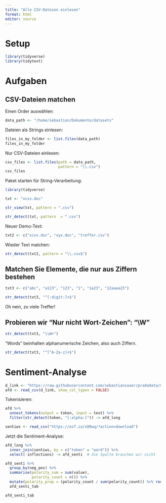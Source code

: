 ```yaml
---
title: "Alle CSV-Dateien einlesen"
format: html
editor: source
---
```


# Setup

```r
library(tidyverse)
library(tidytext)
```


# Aufgaben

## CSV-Dateien matchen

Einen Order auswählen:

```r
data_path <- "/home/sebastian/Dokumente/datasets"
```


Dateien als Strings einlesen:

```r
files_in_my_folder <- list.files(data_path)
files_in_my_folder
```


Nur CSV-Dateien einlesen:

```r
csv_files <- list.files(path = data_path,
                        pattern = "\\.csv")
csv_files
```


Paket starten für String-Verarbeitung:

```r
library(tidyverse)
```


```r
txt <- "xcsv.doc"

str_view(txt, pattern = ".csv")
```


```r
str_detect(txt, pattern  = ".csv")
```

Neuer Demo-Text:

```r
txt2 <- c("xcsv.doc", "xyx.doc", "treffer.csv")
```

Wieder Text matchen:

```r
str_detect(txt2, pattern = "\\.csv$")
```



## Matchen Sie Elemente, die nur aus Ziffern bestehen


```r
txt3 <- c("abc", "a123", "123", "1", "1a23", "12aaaa23")
```


```r
str_detect(txt3, "^[:digit:]+$")
```

Oh nein, zu viele Treffer! 


## Probieren wir "Nur nicht Wort-Zeichen": "\\W"


```r
str_detect(txt3, "\\W+")
```


"Words" beinhalten alphanumerische Zeichen, also auch Ziffern.

```r
str_detect(txt3, "^[^A-Za-z]+$")
```



# Sentiment-Analyse


```r
d_link <- "https://raw.githubusercontent.com/sebastiansauer/pradadata/master/data-raw/afd_2022.csv"
afd <- read_csv(d_link, show_col_types = FALSE)
```


Tokenisieren:

```r
afd %>% 
  unnest_tokens(output = token, input = text) %>% 
  filter(str_detect(token, "[:alpha:]")) -> afd_long
```


```r
sentiws <- read_csv("https://osf.io/x89wq/?action=download")
```

Jetzt die Sentiment-Analyse:

```r
afd_long %>% 
  inner_join(sentiws, by = c("token" = "word")) %>% 
  select(-inflections) -> afd_senti  # die Spalte brauchen wir nicht

afd_senti %>% 
  group_by(neg_pos) %>% 
  summarise(polarity_sum = sum(value),
            polarity_count = n()) %>% 
  mutate(polarity_prop = (polarity_count / sum(polarity_count)) %>% round(2)) ->
  afd_senti_tab

afd_senti_tab
```



